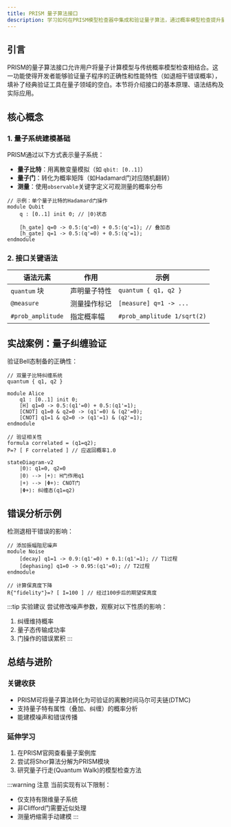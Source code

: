 ```yaml
---
title: PRISM 量子算法接口
description: 学习如何在PRISM模型检查器中集成和验证量子算法，通过概率模型检查提升量子程序可靠性。
---
```


## 引言

PRISM的量子算法接口允许用户将量子计算模型与传统概率模型检查相结合。这一功能使得开发者能够验证量子程序的正确性和性能特性（如退相干错误概率），填补了经典验证工具在量子领域的空白。本节将介绍接口的基本原理、语法结构及实际应用。

## 核心概念

### 1. 量子系统建模基础
PRISM通过以下方式表示量子系统：
- **量子比特**：用离散变量模拟（如 `qbit: [0..1]`）
- **量子门**：转化为概率矩阵（如Hadamard门对应随机翻转）
- **测量**：使用`observable`关键字定义可观测量的概率分布

```prism
// 示例：单个量子比特的Hadamard门操作
module Qubit
    q : [0..1] init 0; // |0⟩状态

    [h_gate] q=0 -> 0.5:(q'=0) + 0.5:(q'=1); // 叠加态
    [h_gate] q=1 -> 0.5:(q'=0) + 0.5:(q'=1);
endmodule
```

### 2. 接口关键语法
| 语法元素          | 作用                          | 示例                      |
|-------------------|-----------------------------|--------------------------|
| `quantum` 块      | 声明量子特性                  | `quantum { q1, q2 }`     |
| `@measure`        | 测量操作标记                  | `[measure] q=1 -> ...`   |
| `#prob_amplitude` | 指定概率幅                    | `#prob_amplitude 1/sqrt(2)` |

## 实战案例：量子纠缠验证

验证Bell态制备的正确性：

```prism
// 双量子比特纠缠系统
quantum { q1, q2 }

module Alice
    q1 : [0..1] init 0;
    [H] q1=0 -> 0.5:(q1'=0) + 0.5:(q1'=1);
    [CNOT] q1=0 & q2=0 -> (q1'=0) & (q2'=0);
    [CNOT] q1=1 & q2=0 -> (q1'=1) & (q2'=1);
endmodule

// 验证相关性
formula correlated = (q1=q2);
P=? [ F correlated ] // 应返回概率1.0
```

```mermaid
stateDiagram-v2
    |0⟩: q1=0, q2=0
    |0⟩ --> |+⟩: H门作用q1
    |+⟩ --> |Φ+⟩: CNOT门
    |Φ+⟩: 纠缠态(q1=q2)
```

## 错误分析示例

检测退相干错误的影响：

```prism
// 添加振幅阻尼噪声
module Noise
    [decay] q1=1 -> 0.9:(q1'=0) + 0.1:(q1'=1); // T1过程
    [dephasing] q1=0 -> 0.95:(q1'=0); // T2过程
endmodule

// 计算保真度下降
R{"fidelity"}=? [ I=100 ] // 经过100步后的期望保真度
```

:::tip 实验建议
尝试修改噪声参数，观察对以下性质的影响：
1. 纠缠维持概率
2. 量子态传输成功率
3. 门操作的错误累积
:::

## 总结与进阶

### 关键收获
- PRISM可将量子算法转化为可验证的离散时间马尔可夫链(DTMC)
- 支持量子特有属性（叠加、纠缠）的概率分析
- 能建模噪声和错误传播

### 延伸学习
1. 在PRISM官网查看量子案例库
2. 尝试将Shor算法分解为PRISM模块
3. 研究量子行走(Quantum Walk)的模型检查方法

:::warning 注意
当前实现有以下限制：
- 仅支持有限维量子系统
- 非Clifford门需要近似处理
- 测量坍缩需手动建模
:::